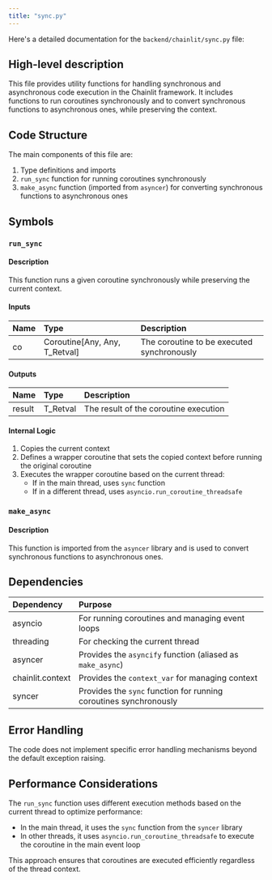 ```yaml
---
title: "sync.py"
---
```


Here's a detailed documentation for the `backend/chainlit/sync.py` file:

## High-level description
This file provides utility functions for handling synchronous and asynchronous code execution in the Chainlit framework. It includes functions to run coroutines synchronously and to convert synchronous functions to asynchronous ones, while preserving the context.

## Code Structure
The main components of this file are:
1. Type definitions and imports
2. `run_sync` function for running coroutines synchronously
3. `make_async` function (imported from `asyncer`) for converting synchronous functions to asynchronous ones

## Symbols

### `run_sync`
#### Description
This function runs a given coroutine synchronously while preserving the current context.

#### Inputs
| Name | Type | Description |
|:-----|:-----|:------------|
| co | Coroutine[Any, Any, T_Retval] | The coroutine to be executed synchronously |

#### Outputs
| Name | Type | Description |
|:-----|:-----|:------------|
| result | T_Retval | The result of the coroutine execution |

#### Internal Logic
1. Copies the current context
2. Defines a wrapper coroutine that sets the copied context before running the original coroutine
3. Executes the wrapper coroutine based on the current thread:
   - If in the main thread, uses `sync` function
   - If in a different thread, uses `asyncio.run_coroutine_threadsafe`

### `make_async`
#### Description
This function is imported from the `asyncer` library and is used to convert synchronous functions to asynchronous ones.

## Dependencies
| Dependency | Purpose |
|:-----------|:--------|
| asyncio | For running coroutines and managing event loops |
| threading | For checking the current thread |
| asyncer | Provides the `asyncify` function (aliased as `make_async`) |
| chainlit.context | Provides the `context_var` for managing context |
| syncer | Provides the `sync` function for running coroutines synchronously |

## Error Handling
The code does not implement specific error handling mechanisms beyond the default exception raising.

## Performance Considerations
The `run_sync` function uses different execution methods based on the current thread to optimize performance:
- In the main thread, it uses the `sync` function from the `syncer` library
- In other threads, it uses `asyncio.run_coroutine_threadsafe` to execute the coroutine in the main event loop

This approach ensures that coroutines are executed efficiently regardless of the thread context.